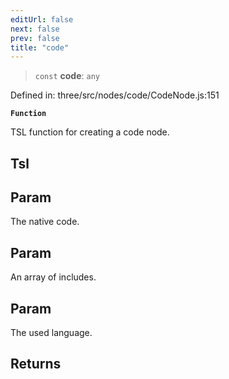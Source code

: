 ```yaml
---
editUrl: false
next: false
prev: false
title: "code"
---
```


> `const` **code**: `any`

Defined in: three/src/nodes/code/CodeNode.js:151

**`Function`**

TSL function for creating a code node.

## Tsl

## Param

The native code.

## Param

An array of includes.

## Param

The used language.

## Returns
